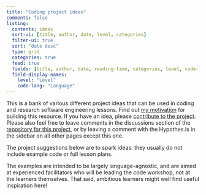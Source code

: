 ```yaml
---
title: "Coding project ideas"
comments: false
listing:
  contents: ideas
  sort-ui: [title, author, date, level, categories]
  filter-ui: true
  sort: "date desc"
  type: grid
  categories: true
  feed: true
  fields: [title, author, date, reading-time, categories, level, code-lang]
  field-display-names:
    level: "Level"
    code-lang: "Language"
---
```


This is a bank of various different project ideas that can be used in coding and research software engineering lessons. Find out [my motivation](about.qmd) for building this resource. If you have an idea, please [contribute to the project](contribute.qmd). Please also feel free to leave comments in the discussions section of the [repository for this project](#), or by leaving a comment with the Hypothes.is in the sidebar on all other pages except this one.

:::{.callout-note}

The project suggestions below are to spark ideas: they usually do not include example code or full lesson plans.

The examples are intended to be largely language-agnostic, and are aimed at experienced facilitators who will be leading the code workshop, not at the learners themselves. That said, ambitious learners might well find useful inspiration here!

:::
